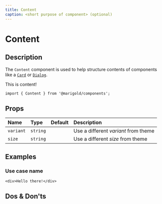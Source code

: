 ```yaml
---
title: Content
caption: <short purpose of component> (optional)
---
```


# Content

## Description

The `Content` component is used to help structure contents of components like a [`Card`](/components/card) or [`Dialog`](/components/dialog).

<MarigoldTheme>
  <Content>This is content!</Content>
</MarigoldTheme>

```tsx onlyCode
import { Content } from '@marigold/components';
```

## Props

| Name      | Type     | Default | Description                          |
| :-------- | :------- | :------ | :----------------------------------- |
| `variant` | `string` |         | Use a different _variant_ from theme |
| `size`    | `string` |         | Use a different _size_ from theme    |

## Examples

<!-- show some cases and scenarios how the component can be used -->

### Use case name

<!-- describe the use case -->

```tsx
<div>Hello there!</div>
```

## Dos & Don'ts

<!-- rules of behaviour -->
